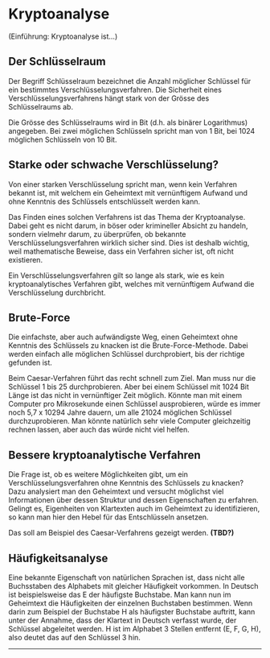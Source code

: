 # Kryptoanalyse
(Einführung: Kryptoanalyse ist...)

## Der Schlüsselraum
Der Begriff Schlüsselraum bezeichnet die Anzahl möglicher Schlüssel für ein bestimmtes Verschlüsselungsverfahren. Die Sicherheit eines Verschlüsselungsverfahrens hängt stark von der Grösse des Schlüsselraums ab.

Die Grösse des Schlüsselraums wird in Bit (d.h. als binärer Logarithmus) angegeben. Bei zwei möglichen Schlüsseln spricht man von 1 Bit, bei 1024 möglichen Schlüsseln von 10 Bit.

## Starke oder schwache Verschlüsselung?
Von einer starken Verschlüsselung spricht man, wenn kein Verfahren bekannt ist, mit welchem ein Geheimtext mit vernünftigem Aufwand und ohne Kenntnis des Schlüssels entschlüsselt werden kann.

Das Finden eines solchen Verfahrens ist das Thema der Kryptoanalyse. Dabei geht es nicht darum, in böser oder krimineller Absicht zu handeln, sondern vielmehr darum, zu überprüfen, ob bekannte Verschlüsselungsverfahren wirklich sicher sind. Dies ist deshalb wichtig, weil mathematische Beweise, dass ein Verfahren sicher ist, oft nicht existieren.

Ein Verschlüsselungsverfahren gilt so lange als stark, wie es kein kryptoanalytisches Verfahren gibt, welches mit vernünftigem Aufwand die Verschlüsselung durchbricht.

## Brute-Force
Die einfachste, aber auch aufwändigste Weg, einen Geheimtext ohne Kenntnis des Schlüssels zu knacken ist die Brute-Force-Methode. Dabei werden einfach alle möglichen Schlüssel durchprobiert, bis der richtige gefunden ist.

Beim Caesar-Verfahren führt das recht schnell zum Ziel. Man muss nur die Schlüssel 1 bis 25 durchprobieren. Aber bei einem Schlüssel mit 1024 Bit Länge ist das nicht in vernünftiger Zeit möglich. Könnte man mit einem Computer pro Mikrosekunde einen Schlüssel ausprobieren, würde es immer noch 5,7 x 10294 Jahre dauern, um alle 21024 möglichen Schlüssel durchzuprobieren. Man könnte natürlich sehr viele Computer gleichzeitig rechnen lassen, aber auch das würde nicht viel helfen.

## Bessere kryptoanalytische Verfahren
Die Frage ist, ob es weitere Möglichkeiten gibt, um ein Verschlüsselungsverfahren ohne Kenntnis des Schlüssels zu knacken? Dazu analysiert man den Geheimtext und versucht möglichst viel Informationen über dessen Struktur und dessen Eigenschaften zu erfahren. Gelingt es, Eigenheiten von Klartexten auch im Geheimtext zu identifizieren, so kann man hier den Hebel für das Entschlüsseln ansetzen.

Das soll am Beispiel des Caesar-Verfahrens gezeigt werden. **(TBD?)**

## Häufigkeitsanalyse
Eine bekannte Eigenschaft von natürlichen Sprachen ist, dass nicht alle Buchsstaben des Alphabets mit gleicher Häufigkeit vorkommen. In Deutsch ist beispielsweise das E der häufigste Buchstabe. Man kann nun im Geheimtext die Häufigkeiten der einzelnen Buchstaben bestimmen. Wenn darin zum Beispiel der Buchstabe H als häufigster Buchstabe auftritt, kann unter der Annahme, dass der Klartext in Deutsch verfasst wurde, der Schlüssel abgeleitet werden. H ist im Alphabet 3 Stellen entfernt (E, F, G, H), also deutet das auf den Schlüssel 3 hin.

---
